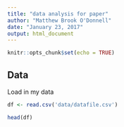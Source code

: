 ```yaml
---
title: "data analysis for paper"
author: "Matthew Brook O'Donnell"
date: "January 23, 2017"
output: html_document
---
```


```r
knitr::opts_chunk$set(echo = TRUE)
```


## Data

Load in my data

```r

df <- read.csv('data/datafile.csv')

head(df)

```